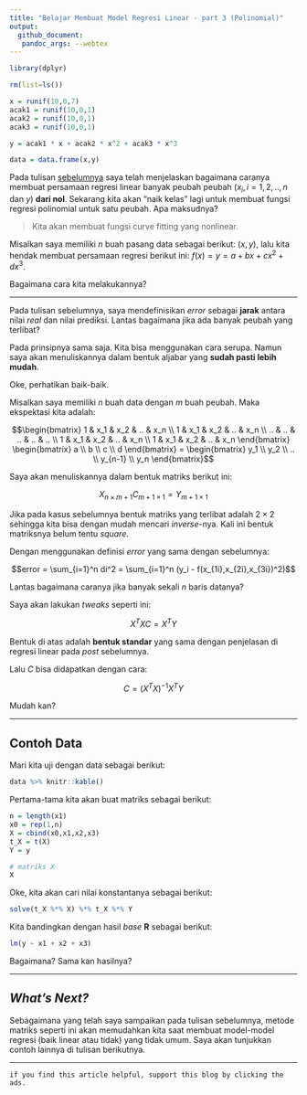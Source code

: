 ```yaml
---
title: "Belajar Membuat Model Regresi Linear - part 3 (Polinomial)"
output: 
  github_document:
   pandoc_args: --webtex
---
```


```r
library(dplyr)

rm(list=ls())

x = runif(10,0,7)
acak1 = runif(10,0,1)
acak2 = runif(10,0,1)
acak3 = runif(10,0,1)

y = acak1 * x + acak2 * x^2 + acak3 * x^3

data = data.frame(x,y)
```

Pada tulisan [sebelumnya](https://ikanx101.com/blog/multi-linear/) saya telah menjelaskan bagaimana caranya membuat persamaan regresi linear banyak peubah peubah ($x_i,i = 1,2,..,n$ dan $y$) __dari nol__. Sekarang kita akan "naik kelas" lagi untuk membuat fungsi regresi polinomial untuk satu peubah. Apa maksudnya?

> Kita akan membuat fungsi curve fitting yang nonlinear.

Misalkan saya memiliki $n$ buah pasang data sebagai berikut: $(x,y)$, lalu kita hendak membuat persamaan regresi berikut ini: $f(x) = y = a + b x + c x^2 + d x^3$.

Bagaimana cara kita melakukannya?

--- 

Pada tulisan sebelumnya, saya mendefinisikan _error_ sebagai __jarak__ antara nilai _real_ dan nilai prediksi. Lantas bagaimana jika ada banyak peubah yang terlibat?

Pada prinsipnya sama saja. Kita bisa menggunakan cara serupa. Namun saya akan menuliskannya dalam bentuk aljabar yang __sudah pasti lebih mudah__.

Oke, perhatikan baik-baik.

Misalkan saya memiliki $n$ buah data dengan $m$ buah peubah. Maka ekspektasi kita adalah:

$$\begin{bmatrix}
1 & x_1 & x_2 & .. & x_n \\ 
1 & x_1 & x_2 & .. & x_n \\ 
.. & .. & .. & .. & .. \\ 
1 & x_1 & x_2 & .. & x_n \\ 
1 & x_1 & x_2 & .. & x_n 
\end{bmatrix} 
\begin{bmatrix} a \\ b \\ c \\ d \end{bmatrix} = 
\begin{bmatrix} y_1 \\ y_2 \\ .. \\ y_{n-1} \\ y_n \end{bmatrix}$$


Saya akan menuliskannya dalam bentuk matriks berikut ini:

$$X_{n \times m+1} C_{m+1 \times 1} = Y_{m+1 \times 1}$$

Jika pada kasus sebelumnya bentuk matriks yang terlibat adalah $2 \times 2$ sehingga kita bisa dengan mudah mencari _inverse_-nya. Kali ini bentuk matriksnya belum tentu _square_.

Dengan menggunakan definisi _error_ yang sama dengan sebelumnya:

$$error = \sum_{i=1}^n di^2 = \sum_{i=1}^n (y_i - f(x_{1i},x_{2i},x_{3i})^2)$$

Lantas bagaimana caranya jika banyak sekali $n$ baris datanya?

Saya akan lakukan _tweaks_ seperti ini:

$$X^T X C = X^T Y$$

Bentuk di atas adalah __bentuk standar__ yang sama dengan penjelasan di regresi linear pada _post_ sebelumnya.

Lalu $C$ bisa didapatkan dengan cara:

$$C = (X^T X)^{-1} X^T Y$$

Mudah kan?

---

## Contoh Data

Mari kita uji dengan data sebagai berikut:

```r
data %>% knitr::kable()
```

Pertama-tama kita akan buat matriks sebagai berikut:

```r
n = length(x1)
x0 = rep(1,n)
X = cbind(x0,x1,x2,x3)
t_X = t(X)
Y = y

# matriks X
X
```

Oke, kita akan cari nilai konstantanya sebagai berikut:

```r
solve(t_X %*% X) %*% t_X %*% Y
```

Kita bandingkan dengan hasil _base_ __R__ sebagai berikut:

```r
lm(y ~ x1 + x2 + x3)
```

Bagaimana? Sama kan hasilnya?

---

## _What's Next?_

Sebagaimana yang telah saya sampaikan pada tulisan sebelumnya, metode matriks seperti ini akan memudahkan kita saat membuat model-model regresi (baik linear atau tidak) yang tidak umum. Saya akan tunjukkan contoh lainnya di tulisan berikutnya.

---

`if you find this article helpful, support this blog by clicking the ads.`
